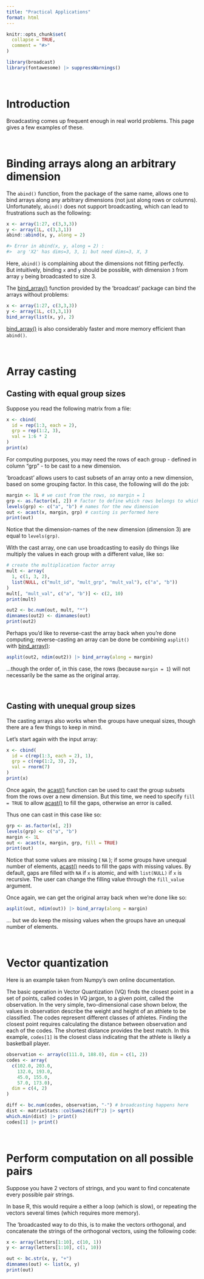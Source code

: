 ```yaml
---
title: "Practical Applications"
format: html
---
```


```r
knitr::opts_chunk$set(
  collapse = TRUE,
  comment = "#>"
)
```

```r
library(broadcast)
library(fontawesome) |> suppressWarnings()
```


&nbsp;

# Introduction

Broadcasting comes up frequent enough in real world problems. This page gives a few examples of these.

&nbsp;

# Binding arrays along an arbitrary dimension

The `abind()` function, from the package of the same name, allows one to bind arrays along any arbitrary dimensions (not just along rows or columns).  
Unfortunately, `abind()` does not support broadcasting, which can lead to frustrations such as the following:

```r
x <- array(1:27, c(3,3,3))
y <- array(1L, c(3,3,1))
abind::abind(x, y, along = 2)

#> Error in abind(x, y, along = 2) : 
#>  arg 'X2' has dims=3, 3, 1; but need dims=3, X, 3
```

Here, `abind()` is complaining about the dimensions not fitting perfectly.  
But intuitively, binding `x` and `y` should be possible, with dimension `3` from array `y` being broadcasted to size 3.

The [bind_array()](/man/bind_array.qmd) function provided by the 'broadcast' package can bind the arrays without problems:

```r
x <- array(1:27, c(3,3,3))
y <- array(1L, c(3,3,1))
bind_array(list(x, y), 2)
```

[bind_array()](/man/bind_array.qmd) is also considerably faster and more memory efficient than `abind()`.

&nbsp;

# Array casting

## Casting with equal group sizes

Suppose you read the following matrix from a file:

```r
x <- cbind(
  id = rep(1:3, each = 2),
  grp = rep(1:2, 3),
  val = 1:6 * 2
)
print(x)
```

For computing purposes, you may need the rows of each group - defined in column "grp" - to be cast to a new dimension.

'broadcast' allows users to cast subsets of an array onto a new dimension, based on some grouping factor.
In this case, the following will do the job:

```r
margin <- 1L # we cast from the rows, so margin = 1
grp <- as.factor(x[, 2]) # factor to define which rows belongs to which group
levels(grp) <- c("a", "b") # names for the new dimension
out <- acast(x, margin, grp) # casting is performed here
print(out)
```

Notice that the dimension-names of the new dimension (dimension 3) are equal to `levels(grp)`.

With the cast array, one can use broadcasting to easily do things like multiply the values in each group with a different value, like so:

```r

# create the multiplication factor array
mult <- array(
  1, c(1, 3, 2),
  list(NULL, c("mult_id", "mult_grp", "mult_val"), c("a", "b"))
)
mult[, "mult_val", c("a", "b")] <- c(2, 10)
print(mult)

out2 <- bc.num(out, mult, "*")
dimnames(out2) <- dimnames(out)
print(out2)

```


Perhaps you'd like to reverse-cast the array back when you're done computing; reverse-casting an array can be done be combining `asplit()` with [bind_array()](/man/bind_array.qmd):

```r
asplit(out2, ndim(out2)) |> bind_array(along = margin)
```

...though the order of, in this case, the rows (because `margin = 1`) will not necessarily be the same as the original array.


&nbsp;


## Casting with unequal group sizes

The casting arrays also works when the groups have unequal sizes, though there are a few things to keep in mind.

Let's start again with the input array:

```r
x <- cbind(
  id = c(rep(1:3, each = 2), 1),
  grp = c(rep(1:2, 3), 2),
  val = rnorm(7)
)
print(x)
```

Once again, the [acast()](/man/acast.qmd) function can be used to cast the group subsets from the rows over a new dimension. But this time, we need to specify `fill = TRUE` to allow [acast()](/man/acast.qmd) to fill the gaps, otherwise an error is called.

Thus one can cast in this case like so:

```r
grp <- as.factor(x[, 2])
levels(grp) <- c("a", "b")
margin <- 1L
out <- acast(x, margin, grp, fill = TRUE)
print(out)
```

Notice that some values are missing ( `NA` ); if some groups have unequal number of elements, [acast()](/man/acast.qmd) needs to fill the gaps with missing values. By default, gaps are filled with `NA` if `x` is atomic, and with `list(NULL)` if `x` is recursive. The user can change the filling value through the `fill_value` argument.

Once again, we can get the original array back when we're done like so:

```r
asplit(out, ndim(out)) |> bind_array(along = margin)
```

... but we do keep the missing values when the groups have an unequal number of elements.


&nbsp;

# Vector quantization

Here is an example taken from Numpy's own online documentation.

The basic operation in Vector Quantization (VQ) finds the closest point in a set of points, called codes in VQ jargon, to a given point, called the observation. In the very simple, two-dimensional case shown below, the values in observation describe the weight and height of an athlete to be classified. The codes represent different classes of athletes. Finding the closest point requires calculating the distance between observation and each of the codes. The shortest distance provides the best match. In this example, `codes[1]` is the closest class indicating that the athlete is likely a basketball player.

```r

observation <- array(c(111.0, 188.0), dim = c(1, 2))
codes <- array(
  c(102.0, 203.0,
    132.0, 193.0,
    45.0, 155.0,
    57.0, 173.0),
  dim = c(4, 2)
)

diff <- bc.num(codes, observation, "-") # broadcasting happens here
dist <- matrixStats::colSums2(diff^2) |> sqrt()
which.min(dist) |> print()
codes[1] |> print()

```


&nbsp;


# Perform computation on all possible pairs

Suppose you have 2 vectors of strings, and you want to find concatenate every possible pair strings.

In base R, this would require a either a loop (which is slow), or repeating the vectors several times (which requires more memory).

The 'broadcasted way to do this, is to make the vectors orthogonal, and concatenate the strings of the orthogonal vectors, using the following code:

```r
x <- array(letters[1:10], c(10, 1))
y <- array(letters[1:10], c(1, 10))

out <- bc.str(x, y, "+")
dimnames(out) <- list(x, y)
print(out)

```


&nbsp;








&nbsp;
&nbsp;
